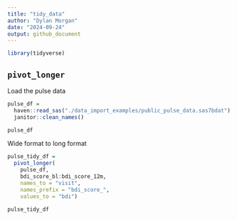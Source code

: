 ```yaml
---
title: "tidy_data"
author: "Dylan Morgan"
date: "2024-09-24"
output: github_document
---
```


```r
library(tidyverse)
```

## `pivot_longer`

Load the pulse data
```r
pulse_df = 
  haven::read_sas("./data_import_examples/public_pulse_data.sas7bdat") |>
  janitor::clean_names()

pulse_df
```

Wide format to long format
```r
pulse_tidy_df = 
  pivot_longer(
    pulse_df, 
    bdi_score_bl:bdi_score_12m,
    names_to = "visit", 
    names_prefix = "bdi_score_",
    values_to = "bdi")

pulse_tidy_df
```

